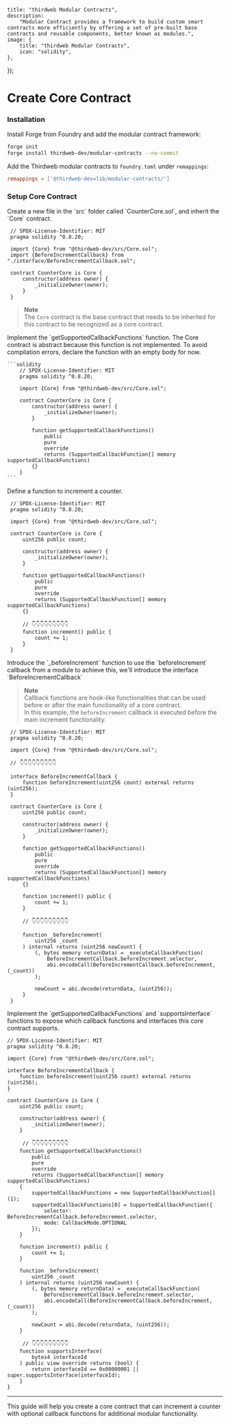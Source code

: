 
	title: "thirdweb Modular Contracts",
	description:
		"Modular Contract provides a framework to build custom smart contracts more efficiently by offering a set of pre-built base contracts and reusable components, better known as modules.",
	image: {
		title: "thirdweb Modular Contracts",
		icon: "solidity",
	},
});

# Create Core Contract

### Installation

Install Forge from Foundry and add the modular contract framework:

```bash
forge init
forge install thirdweb-dev/modular-contracts --no-commit
```

Add the Thirdweb modular contracts to `foundry.toml` under `remappings`:

```toml
remappings = ['@thirdweb-dev=lib/modular-contracts/']
```

### Setup Core Contract

<Steps>

<Step title="Create a Core Contract">
   Create a new file in the `src` folder called `CounterCore.sol`, and inherit the `Core` contract.

```solidity
 // SPDX-License-Identifier: MIT
 pragma solidity ^0.8.20;

 import {Core} from "@thirdweb-dev/src/Core.sol";
 import {BeforeIncrementCallback} from "./interface/BeforeIncrementCallback.sol";

 contract CounterCore is Core {
     constructor(address owner) {
         _initializeOwner(owner);
     }
 }

```

> **Note**  
> The `Core` contract is the base contract that needs to be inherited for this contract to be recognized as a core contract.

</Step>

<Step title="Set Get Supported Callback Function">
Implement the `getSupportedCallbackFunctions` function. The Core contract is abstract because this function is not implemented. To avoid compilation errors, declare the function with an empty body for now.

    ```solidity
        // SPDX-License-Identifier: MIT
        pragma solidity ^0.8.20;

        import {Core} from "@thirdweb-dev/src/Core.sol";

        contract CounterCore is Core {
            constructor(address owner) {
                _initializeOwner(owner);
            }

            function getSupportedCallbackFunctions()
                public
                pure
                override
                returns (SupportedCallbackFunction[] memory supportedCallbackFunctions)
            {}
        }
    ```

</Step>

<Step title="Set Up Increment Function">
   Define a function to increment a counter.

```solidity
 // SPDX-License-Identifier: MIT
 pragma solidity ^0.8.20;

 import {Core} from "@thirdweb-dev/src/Core.sol";

 contract CounterCore is Core {
     uint256 public count;

     constructor(address owner) {
         _initializeOwner(owner);
     }

     function getSupportedCallbackFunctions()
         public
         pure
         override
         returns (SupportedCallbackFunction[] memory supportedCallbackFunctions)
     {}

     // 👇👇👇👇👇👇👇👇👇
     function increment() public {
         count += 1;
     }
 }
```

</Step>

<Step title="Add a Callback Function">
   Introduce the `_beforeIncrement` function to use the `beforeIncrement` callback from a module to achieve this, we'll introduce the interface `BeforeIncrementCallback`

> **Note**  
> Callback functions are hook-like functionalities that can be used before or after the main functionality of a core contract.  
> In this example, the `beforeIncrement` callback is executed before the main increment functionality.

```solidity
 // SPDX-License-Identifier: MIT
 pragma solidity ^0.8.20;

 import {Core} from "@thirdweb-dev/src/Core.sol";

 // 👇👇👇👇👇👇👇👇👇

 interface BeforeIncrementCallback {
     function beforeIncrement(uint256 count) external returns (uint256);
 }

 contract CounterCore is Core {
     uint256 public count;

     constructor(address owner) {
         _initializeOwner(owner);
     }

     function getSupportedCallbackFunctions()
         public
         pure
         override
         returns (SupportedCallbackFunction[] memory supportedCallbackFunctions)
     {}

     function increment() public {
         count += 1;
     }

     // 👇👇👇👇👇👇👇👇👇

     function _beforeIncrement(
         uint256 _count
     ) internal returns (uint256 newCount) {
         (, bytes memory returnData) = _executeCallbackFunction(
             BeforeIncrementCallback.beforeIncrement.selector,
             abi.encodeCall(BeforeIncrementCallback.beforeIncrement, (_count))
         );

         newCount = abi.decode(returnData, (uint256));
     }
 }

```

</Step>

<Step title="Implement Supported Functions">
   Implement the `getSupportedCallbackFunctions` and `supportsInterface` functions to expose which callback functions and interfaces this core contract supports.

```solidity
// SPDX-License-Identifier: MIT
pragma solidity ^0.8.20;

import {Core} from "@thirdweb-dev/src/Core.sol";

interface BeforeIncrementCallback {
    function beforeIncrement(uint256 count) external returns (uint256);
}

contract CounterCore is Core {
    uint256 public count;

    constructor(address owner) {
        _initializeOwner(owner);
    }

     // 👇👇👇👇👇👇👇👇👇
    function getSupportedCallbackFunctions()
        public
        pure
        override
        returns (SupportedCallbackFunction[] memory supportedCallbackFunctions)
    {
        supportedCallbackFunctions = new SupportedCallbackFunction[](1);
        supportedCallbackFunctions[0] = SupportedCallbackFunction({
            selector: BeforeIncrementCallback.beforeIncrement.selector,
            mode: CallbackMode.OPTIONAL
        });
    }

    function increment() public {
        count += 1;
    }

    function _beforeIncrement(
        uint256 _count
    ) internal returns (uint256 newCount) {
        (, bytes memory returnData) = _executeCallbackFunction(
            BeforeIncrementCallback.beforeIncrement.selector,
            abi.encodeCall(BeforeIncrementCallback.beforeIncrement, (_count))
        );

        newCount = abi.decode(returnData, (uint256));
    }

     // 👇👇👇👇👇👇👇👇👇
    function supportsInterface(
        bytes4 interfaceId
    ) public view override returns (bool) {
        return interfaceId == 0x00000001 || super.supportsInterface(interfaceId);
    }
}

```

</Step>

</Steps>

---

This guide will help you create a core contract that can increment a counter with optional callback functions for additional modular functionality.
